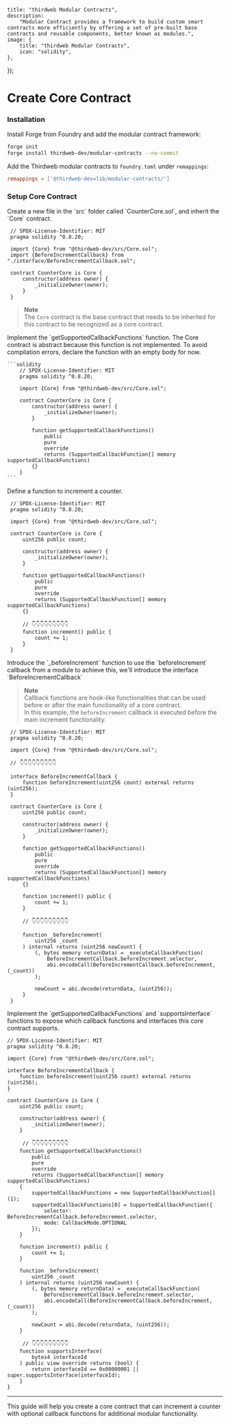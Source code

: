 
	title: "thirdweb Modular Contracts",
	description:
		"Modular Contract provides a framework to build custom smart contracts more efficiently by offering a set of pre-built base contracts and reusable components, better known as modules.",
	image: {
		title: "thirdweb Modular Contracts",
		icon: "solidity",
	},
});

# Create Core Contract

### Installation

Install Forge from Foundry and add the modular contract framework:

```bash
forge init
forge install thirdweb-dev/modular-contracts --no-commit
```

Add the Thirdweb modular contracts to `foundry.toml` under `remappings`:

```toml
remappings = ['@thirdweb-dev=lib/modular-contracts/']
```

### Setup Core Contract

<Steps>

<Step title="Create a Core Contract">
   Create a new file in the `src` folder called `CounterCore.sol`, and inherit the `Core` contract.

```solidity
 // SPDX-License-Identifier: MIT
 pragma solidity ^0.8.20;

 import {Core} from "@thirdweb-dev/src/Core.sol";
 import {BeforeIncrementCallback} from "./interface/BeforeIncrementCallback.sol";

 contract CounterCore is Core {
     constructor(address owner) {
         _initializeOwner(owner);
     }
 }

```

> **Note**  
> The `Core` contract is the base contract that needs to be inherited for this contract to be recognized as a core contract.

</Step>

<Step title="Set Get Supported Callback Function">
Implement the `getSupportedCallbackFunctions` function. The Core contract is abstract because this function is not implemented. To avoid compilation errors, declare the function with an empty body for now.

    ```solidity
        // SPDX-License-Identifier: MIT
        pragma solidity ^0.8.20;

        import {Core} from "@thirdweb-dev/src/Core.sol";

        contract CounterCore is Core {
            constructor(address owner) {
                _initializeOwner(owner);
            }

            function getSupportedCallbackFunctions()
                public
                pure
                override
                returns (SupportedCallbackFunction[] memory supportedCallbackFunctions)
            {}
        }
    ```

</Step>

<Step title="Set Up Increment Function">
   Define a function to increment a counter.

```solidity
 // SPDX-License-Identifier: MIT
 pragma solidity ^0.8.20;

 import {Core} from "@thirdweb-dev/src/Core.sol";

 contract CounterCore is Core {
     uint256 public count;

     constructor(address owner) {
         _initializeOwner(owner);
     }

     function getSupportedCallbackFunctions()
         public
         pure
         override
         returns (SupportedCallbackFunction[] memory supportedCallbackFunctions)
     {}

     // 👇👇👇👇👇👇👇👇👇
     function increment() public {
         count += 1;
     }
 }
```

</Step>

<Step title="Add a Callback Function">
   Introduce the `_beforeIncrement` function to use the `beforeIncrement` callback from a module to achieve this, we'll introduce the interface `BeforeIncrementCallback`

> **Note**  
> Callback functions are hook-like functionalities that can be used before or after the main functionality of a core contract.  
> In this example, the `beforeIncrement` callback is executed before the main increment functionality.

```solidity
 // SPDX-License-Identifier: MIT
 pragma solidity ^0.8.20;

 import {Core} from "@thirdweb-dev/src/Core.sol";

 // 👇👇👇👇👇👇👇👇👇

 interface BeforeIncrementCallback {
     function beforeIncrement(uint256 count) external returns (uint256);
 }

 contract CounterCore is Core {
     uint256 public count;

     constructor(address owner) {
         _initializeOwner(owner);
     }

     function getSupportedCallbackFunctions()
         public
         pure
         override
         returns (SupportedCallbackFunction[] memory supportedCallbackFunctions)
     {}

     function increment() public {
         count += 1;
     }

     // 👇👇👇👇👇👇👇👇👇

     function _beforeIncrement(
         uint256 _count
     ) internal returns (uint256 newCount) {
         (, bytes memory returnData) = _executeCallbackFunction(
             BeforeIncrementCallback.beforeIncrement.selector,
             abi.encodeCall(BeforeIncrementCallback.beforeIncrement, (_count))
         );

         newCount = abi.decode(returnData, (uint256));
     }
 }

```

</Step>

<Step title="Implement Supported Functions">
   Implement the `getSupportedCallbackFunctions` and `supportsInterface` functions to expose which callback functions and interfaces this core contract supports.

```solidity
// SPDX-License-Identifier: MIT
pragma solidity ^0.8.20;

import {Core} from "@thirdweb-dev/src/Core.sol";

interface BeforeIncrementCallback {
    function beforeIncrement(uint256 count) external returns (uint256);
}

contract CounterCore is Core {
    uint256 public count;

    constructor(address owner) {
        _initializeOwner(owner);
    }

     // 👇👇👇👇👇👇👇👇👇
    function getSupportedCallbackFunctions()
        public
        pure
        override
        returns (SupportedCallbackFunction[] memory supportedCallbackFunctions)
    {
        supportedCallbackFunctions = new SupportedCallbackFunction[](1);
        supportedCallbackFunctions[0] = SupportedCallbackFunction({
            selector: BeforeIncrementCallback.beforeIncrement.selector,
            mode: CallbackMode.OPTIONAL
        });
    }

    function increment() public {
        count += 1;
    }

    function _beforeIncrement(
        uint256 _count
    ) internal returns (uint256 newCount) {
        (, bytes memory returnData) = _executeCallbackFunction(
            BeforeIncrementCallback.beforeIncrement.selector,
            abi.encodeCall(BeforeIncrementCallback.beforeIncrement, (_count))
        );

        newCount = abi.decode(returnData, (uint256));
    }

     // 👇👇👇👇👇👇👇👇👇
    function supportsInterface(
        bytes4 interfaceId
    ) public view override returns (bool) {
        return interfaceId == 0x00000001 || super.supportsInterface(interfaceId);
    }
}

```

</Step>

</Steps>

---

This guide will help you create a core contract that can increment a counter with optional callback functions for additional modular functionality.
